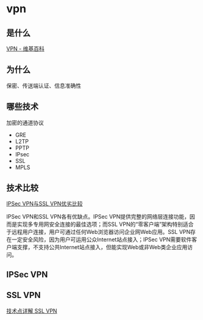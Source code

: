 = vpn =

== 是什么 ==
[[https://zh.wikipedia.org/zh-cn/%E8%99%9B%E6%93%AC%E7%A7%81%E4%BA%BA%E7%B6%B2%E8%B7%AF|VPN - 维基百科]]

== 为什么 ==
保密、传送端认证、信息准确性

== 哪些技术 ==
加密的通道协议
* GRE
* L2TP
* PPTP
* IPsec
* SSL
* MPLS

== 技术比较 ==
[[http://network.51cto.com/art/200602/20387.htm|IPSec VPN与SSL VPN优劣比较]]

IPSec VPN和SSL VPN各有优缺点。IPSec VPN提供完整的网络层连接功能，因而是实现多专用网安全连接的最佳选项；而SSL VPN的“零客户端”架构特别适合于远程用户连接，用户可通过任何Web浏览器访问企业网Web应用。SSL VPN存在一定安全风险，因为用户可运用公众Internet站点接入；IPSec VPN需要软件客户端支撑，不支持公共Internet站点接入，但能实现Web或非Web类企业应用访问。

== IPSec VPN ==

== SSL VPN ==
[[http://www.h3c.com.cn/MiniSite/Technology_Circle/Technology_Column/ICG/ICG_Technology/201008/686807_97665_0.htm|技术点详解 SSL VPN]]



